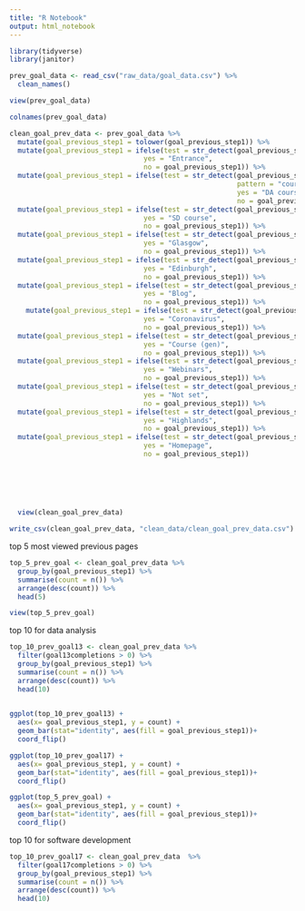 ```yaml
---
title: "R Notebook"
output: html_notebook
---
```


```r
library(tidyverse)
library(janitor)
```

```r
prev_goal_data <- read_csv("raw_data/goal_data.csv") %>% 
  clean_names() 

view(prev_goal_data)
```

```r
colnames(prev_goal_data)
```

```r
clean_goal_prev_data <- prev_goal_data %>%
  mutate(goal_previous_step1 = tolower(goal_previous_step1)) %>% 
  mutate(goal_previous_step1 = ifelse(test = str_detect(goal_previous_step1, pattern = "entrance|events"),
                                 yes = "Entrance",
                                 no = goal_previous_step1)) %>%
  mutate(goal_previous_step1 = ifelse(test = str_detect(goal_previous_step1,
                                                        pattern = "courses/data-analysis"),
                                                        yes = "DA course",
                                                        no = goal_previous_step1)) %>%
  mutate(goal_previous_step1 = ifelse(test = str_detect(goal_previous_step1, pattern = "courses/professional-software-development"),
                                 yes = "SD course",
                                 no = goal_previous_step1)) %>%
  mutate(goal_previous_step1 = ifelse(test = str_detect(goal_previous_step1, pattern = "glasgow/"),
                                 yes = "Glasgow",
                                 no = goal_previous_step1)) %>%
  mutate(goal_previous_step1 = ifelse(test = str_detect(goal_previous_step1, pattern = "edinburgh/"),
                                 yes = "Edinburgh",
                                 no = goal_previous_step1)) %>% 
  mutate(goal_previous_step1 = ifelse(test = str_detect(goal_previous_step1, pattern = "blog/"),
                                 yes = "Blog",
                                 no = goal_previous_step1)) %>% 
    mutate(goal_previous_step1 = ifelse(test = str_detect(goal_previous_step1, pattern = "coronavirus"),
                                 yes = "Coronavirus",
                                 no = goal_previous_step1)) %>% 
  mutate(goal_previous_step1 = ifelse(test = str_detect(goal_previous_step1, pattern = "with-agile"),
                                 yes = "Course (gen)",
                                 no = goal_previous_step1)) %>%
  mutate(goal_previous_step1 = ifelse(test = str_detect(goal_previous_step1, pattern = "webinars"),
                                 yes = "Webinars",
                                 no = goal_previous_step1)) %>% 
  mutate(goal_previous_step1 = ifelse(test = str_detect(goal_previous_step1, pattern = "(not set)"),
                                 yes = "Not set",
                                 no = goal_previous_step1)) %>% 
  mutate(goal_previous_step1 = ifelse(test = str_detect(goal_previous_step1, pattern = "campuses/highlands"),
                                 yes = "Highlands",
                                 no = goal_previous_step1)) %>% 
  mutate(goal_previous_step1 = ifelse(test = str_detect(goal_previous_step1, pattern = "^/$"),
                                 yes = "Homepage",
                                 no = goal_previous_step1))
  
  
  
  
  

  view(clean_goal_prev_data)
```


```r
write_csv(clean_goal_prev_data, "clean_data/clean_goal_prev_data.csv")
```

top 5 most viewed previous pages 

```r
top_5_prev_goal <- clean_goal_prev_data %>% 
  group_by(goal_previous_step1) %>% 
  summarise(count = n()) %>%
  arrange(desc(count)) %>% 
  head(5)

view(top_5_prev_goal)
```

top 10 for data analysis
```r
top_10_prev_goal13 <- clean_goal_prev_data %>% 
  filter(goal13completions > 0) %>% 
  group_by(goal_previous_step1) %>% 
  summarise(count = n()) %>%
  arrange(desc(count)) %>% 
  head(10) 
  
```

```r
ggplot(top_10_prev_goal13) +
  aes(x= goal_previous_step1, y = count) +
  geom_bar(stat="identity", aes(fill = goal_previous_step1))+
  coord_flip()
```

```r
ggplot(top_10_prev_goal17) +
  aes(x= goal_previous_step1, y = count) +
  geom_bar(stat="identity", aes(fill = goal_previous_step1))+
  coord_flip()
```

```r
ggplot(top_5_prev_goal) +
  aes(x= goal_previous_step1, y = count) +
  geom_bar(stat="identity", aes(fill = goal_previous_step1))+
  coord_flip()
```





top 10 for software development

```r
top_10_prev_goal17 <- clean_goal_prev_data  %>% 
  filter(goal17completions > 0) %>% 
  group_by(goal_previous_step1) %>% 
  summarise(count = n()) %>%
  arrange(desc(count)) %>% 
  head(10)
```

















